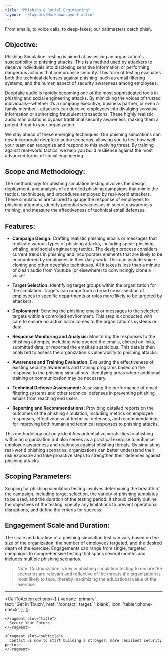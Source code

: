```yaml
---
title: "Phishing & Social Engineering"
layout: '~/layouts/MarkdownLayout.astro'
---
```


From emails, to voice calls, to deep-fakes; our baitmasters catch phish.


## Objective:
Phishing Simulation Testing is aimed at assessing an organization's susceptibility to phishing attacks. This is a method used by attackers to deceive individuals into disclosing sensitive information or performing dangerous actions that compromise security. This form of testing evaluates both the technical defenses against phishing, such as email filtering systems, and the human aspect of security awareness among employees.

Deepfake audio is rapidly becoming one of the most sophisticated tools in phishing and social engineering attacks. By mimicking the voices of trusted individuals—whether it’s a company executive, business partner, or even a family member—attackers can deceive employees into divulging sensitive information or authorizing fraudulent transactions. These highly realistic audio manipulations bypass traditional security awareness, making them a potent threat to your organization.

We stay ahead of these emerging techniques. Our phishing simulations can now incorporate deepfake audio scenarios, allowing you to test how well your team can recognize and respond to this evolving threat. By training against real-world tactics, we help you build resilience against the most advanced forms of social engineering.

## Scope and Methodology:
The methodology for phishing simulation testing involves the design, deployment, and analysis of controlled phishing campaigns that mimic the tactics, techniques, and procedures employed by real-world attackers. These simulations are tailored to gauge the response of employees to phishing attempts, identify potential weaknesses in security awareness training, and measure the effectiveness of technical email defenses.

## Features:

- **Campaign Design:** Crafting realistic phishing emails or messages that replicate various types of phishing attacks, including spear-phishing, whaling, and social engineering tactics. The design process considers current trends in phishing and incorporates elements that are likely to be encountered by employees in their daily work. This can include voice-cloning and other deepfake techniques. All it takes is less than a minute of clean audio from Youtube (or elsewhere) to convincingly clone a voice!

- **Target Selection:** Identifying target groups within the organization for the simulation. Targets can range from a broad cross-section of employees to specific departments or roles more likely to be targeted by attackers.

- **Deployment:** Sending the phishing emails or messages to the selected targets within a controlled environment. This step is conducted with care to ensure no actual harm comes to the organization's systems or data.

- **Response Monitoring and Analysis:** Monitoring the responses to the phishing attempts, including who opened the emails, clicked on links, submitted data, or reported the email as suspicious. This data is then analyzed to assess the organization's vulnerability to phishing attacks.

- **Awareness and Training Evaluation:** Evaluating the effectiveness of existing security awareness and training programs based on the response to the phishing simulations. Identifying areas where additional training or communication may be necessary.

- **Technical Defense Assessment:** Assessing the performance of email filtering systems and other technical defenses in preventing phishing emails from reaching end users.

- **Reporting and Recommendations:** Providing detailed reports on the outcomes of the phishing simulation, including metrics on employee responses, effectiveness of technical defenses, and recommendations for improving both human and technical responses to phishing attacks.

This methodology not only identifies potential vulnerabilities to phishing within an organization but also serves as a practical exercise to enhance employee awareness and readiness against phishing threats. By simulating real-world phishing scenarios, organizations can better understand their risk exposure and take proactive steps to strengthen their defenses against phishing attacks.

## Scoping Parameters:
Scoping for phishing simulation testing involves determining the breadth of the campaign, including target selection, the variety of phishing templates to be used, and the duration of the testing period. It should clearly outline the objectives of the testing, specify any limitations to prevent operational disruptions, and define the criteria for success.

## Engagement Scale and Duration:
The scale and duration of a phishing simulation test can vary based on the size of the organization, the number of employees targeted, and the desired depth of the exercise. Engagements can range from single, targeted campaigns to comprehensive testing that spans several months and includes multiple phishing scenarios.

> Note: Customization is key in phishing simulation testing to ensure the scenarios are relevant and reflective of the threats the organization is most likely to face, thereby maximizing the educational value of the exercise.

---

  <CallToAction
    actions={[
      {
        variant: 'primary',  
        text: 'Get In Touch',
        href: '/contact',
        target: '_blank',
        icon: 'tabler:phone-check',
      },
    ]}  
  >
    <Fragment slot="title">
      Secure Your Future
    </Fragment>
    
    <Fragment slot="subtitle">
      Contact us now to start building a stronger, more resilient security posture.
    </Fragment>  
  </CallToAction>
